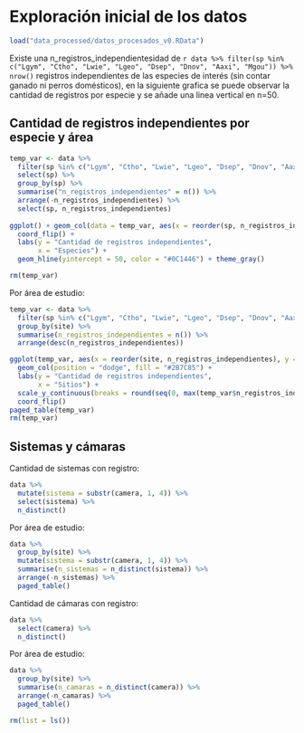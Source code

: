 # Exploración inicial de los datos


```r
load("data_processed/datos_procesados_v0.RData")
```

Existe una n_registros_independientesidad de `r data %>% filter(sp %in% c("Lgym", "Ctho", "Lwie", "Lgeo", "Dsep", "Dnov", "Aaxi", "Mgou")) %>% nrow()` registros independientes de las especies de interés (sin contar ganado ni perros domésticos), en la siguiente grafica se puede observar la cantidad de registros por especie y se añade una linea vertical en n=50.

## Cantidad de registros independientes por especie y área

```r
temp_var <- data %>% 
  filter(sp %in% c("Lgym", "Ctho", "Lwie", "Lgeo", "Dsep", "Dnov", "Aaxi", "Mgou")) %>% 
  select(sp) %>% 
  group_by(sp) %>% 
  summarise("n_registros_independientes" = n()) %>% 
  arrange(-n_registros_independientes) %>% 
  select(sp, n_registros_independientes)
 
ggplot() + geom_col(data = temp_var, aes(x = reorder(sp, n_registros_independientes), y = n_registros_independientes), position = "dodge", fill = "#2B7C85") + 
  coord_flip() +
  labs(y = "Cantidad de registros independientes",
       x = "Especies") +
  geom_hline(yintercept = 50, color = "#0C1446") + theme_gray()

rm(temp_var)
``` 

Por área de estudio:

```r
temp_var <- data %>% 
  filter(sp %in% c("Lgym", "Ctho", "Lwie", "Lgeo", "Dsep", "Dnov", "Aaxi", "Mgou")) %>% 
  group_by(site) %>% 
  summarise(n_registros_independientes = n()) %>% 
  arrange(desc(n_registros_independientes))
```


```r
ggplot(temp_var, aes(x = reorder(site, n_registros_independientes), y = n_registros_independientes)) + 
  geom_col(position = "dodge", fill = "#2B7C85") + 
  labs(y = "Cantidad de registros independientes",
       x = "Sitios") +
  scale_y_continuous(breaks = round(seq(0, max(temp_var$n_registros_independientes), by = 250))) +
  coord_flip()
paged_table(temp_var)
rm(temp_var)
```

## Sistemas y cámaras

Cantidad de sistemas con registro:

```r
data %>% 
  mutate(sistema = substr(camera, 1, 4)) %>% 
  select(sistema) %>% 
  n_distinct()
```

Por área de estudio:

```r
data %>% 
  group_by(site) %>% 
  mutate(sistema = substr(camera, 1, 4)) %>% 
  summarise(n_sistemas = n_distinct(sistema)) %>% 
  arrange(-n_sistemas) %>% 
  paged_table()
```



Cantidad de cámaras con registro:

```r
data %>% 
  select(camera) %>% 
  n_distinct() 
```

Por área de estudio:

```r
data %>% 
  group_by(site) %>% 
  summarise(n_camaras = n_distinct(camera)) %>% 
  arrange(-n_camaras) %>% 
  paged_table()
```



```r
rm(list = ls())
```

